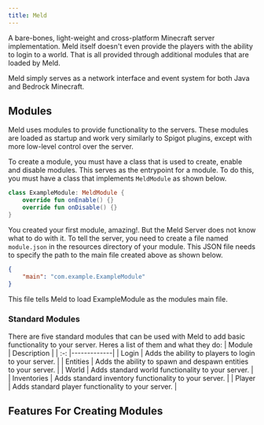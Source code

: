 ```yaml
---
title: Meld
---
```


A bare-bones, light-weight and cross-platform Minecraft server implementation.  Meld itself doesn't even provide the players with the ability to login to a world.  That is all provided through additional modules that are loaded by Meld.

Meld simply serves as a network interface and event system for both Java and Bedrock Minecraft.

## Modules
Meld uses modules to provide functionality to the servers.  These modules are loaded as startup and work very similarly to Spigot plugins, except with more low-level control over the server.

To create a module, you must have a class that is used to create, enable and disable modules.  This serves as the entrypoint for a module.  To do this, you must have a class that implements `MeldModule` as shown below.

```kotlin
class ExampleModule: MeldModule {
    override fun onEnable() {}
    override fun onDisable() {}
}
```

You created your first module, amazing!.  But the Meld Server does not know what to do with it.  To tell the server, you need to create a file named `module.json` in the resources directory of your module.  This JSON file needs to specify the path to the main file created above as shown below.

```json
{
    "main": "com.example.ExampleModule"
}
```

This file tells Meld to load ExampleModule as the modules main file.

### Standard Modules

There are five standard modules that can be used with Meld to add basic functionality to your server.  Heres a list of them and what they do:
| Module      | Description |
|  :-:        |-------------|
| Login       | Adds the ability to players to login to your server. |
| Entities    | Adds the ability to spawn and despawn entities to your server. |
| World       | Adds standard world functionality to your server. |
| Inventories | Adds standard inventory functionality to your server. |
| Player      | Adds standard player functionality to your server. |

## Features For Creating Modules
<CardGrid>
    <LinkCard title="Events" href="/meld/events" />
    <LinkCard title="Packets" href="/meld/packets" />
</CardGrid>
